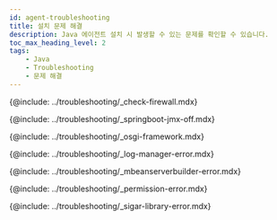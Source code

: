 ```yaml
---
id: agent-troubleshooting
title: 설치 문제 해결
description: Java 에이전트 설치 시 발생할 수 있는 문제를 확인할 수 있습니다.
toc_max_heading_level: 2
tags:
    - Java
    - Troubleshooting
    - 문제 해결
---
```


{@include: ../troubleshooting/_check-firewall.mdx}

{@include: ../troubleshooting/_springboot-jmx-off.mdx}

{@include: ../troubleshooting/_osgi-framework.mdx}

{@include: ../troubleshooting/_log-manager-error.mdx}

{@include: ../troubleshooting/_mbeanserverbuilder-error.mdx}

{@include: ../troubleshooting/_permission-error.mdx}

{@include: ../troubleshooting/_sigar-library-error.mdx}

